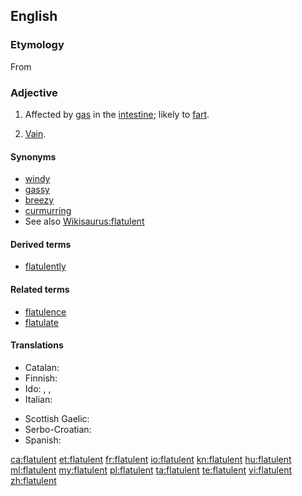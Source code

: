 ==English==

===Etymology===
From {{etyl|frm|en}} {{term|flatulent|lang=frm}}

===Adjective===
{{en-adj}}

# Affected by [[gas]] in the [[intestine]]; likely to [[fart]].
# {{context|obsolete|lang=en}} [[vain|Vain]].

====Synonyms====
* [[windy]]
* [[gassy]]
* [[breezy]]
* [[curmurring]]
* See also [[Wikisaurus:flatulent]]

====Derived terms====
* [[flatulently]]

====Related terms====
* [[flatulence]]
* [[flatulate]]

====Translations====
{{trans-top|affected by gas in the intestine}}
* Catalan: {{t+|ca|flatulent}}
* Finnish: {{t|fi|ilmavaivainen}}
* Ido: {{t+|io|flatulenta}}, {{t+|io|flatuoza}}, {{t+|io|flatuema}}
* Italian: {{t|it|flatulente}}
{{trans-mid}}
* Scottish Gaelic: {{t|gd|gaothach}}
* Serbo-Croatian: {{t|sh|nadut}}
* Spanish: {{t|es|flatulente}}
{{trans-bottom}}

[[ca:flatulent]]
[[et:flatulent]]
[[fr:flatulent]]
[[io:flatulent]]
[[kn:flatulent]]
[[hu:flatulent]]
[[ml:flatulent]]
[[my:flatulent]]
[[pl:flatulent]]
[[ta:flatulent]]
[[te:flatulent]]
[[vi:flatulent]]
[[zh:flatulent]]
